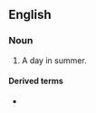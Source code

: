 ==English==

===Noun===
{{en-noun|head=[[summer]]'s [[day]]}}

# A day in summer.

====Derived terms====
* {{l|en|some summer's day}}